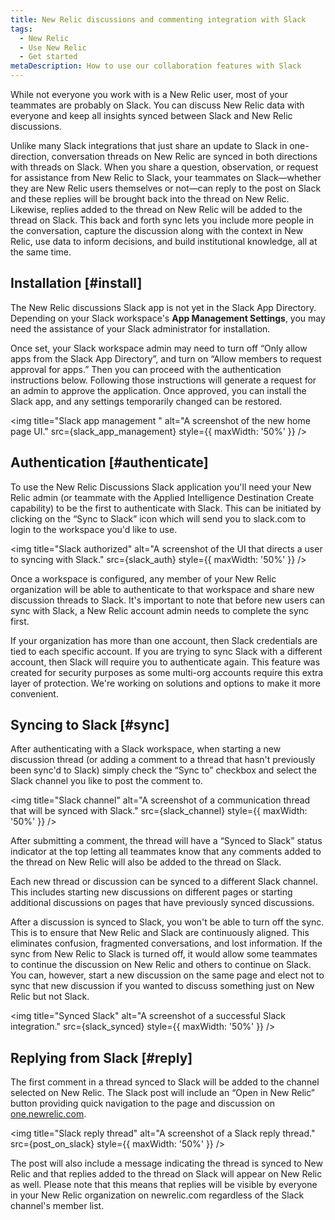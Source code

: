 ```yaml
---
title: New Relic discussions and commenting integration with Slack
tags:
  - New Relic 
  - Use New Relic
  - Get started
metaDescription: How to use our collaboration features with Slack
---
```






While not everyone you work with is a New Relic user, most of your teammates are probably on Slack. You can discuss New Relic data with everyone and keep all insights synced between Slack and New Relic discussions.

Unlike many Slack integrations that just share an update to Slack in one-direction, conversation threads on New Relic are synced in both directions with threads on Slack. When you share a question, observation, or request for assistance from New Relic to Slack, your teammates on Slack—whether they are New Relic users themselves or not—can reply to the post on Slack and these replies will be brought back into the thread on New Relic. Likewise, replies added to the thread on New Relic will be added to the thread on Slack. This back and forth sync lets you include more people in the conversation, capture the discussion along with the context in New Relic, use data to inform decisions, and build institutional knowledge, all at the same time.

## Installation [#install]

The New Relic discussions Slack app is not yet in the Slack App Directory. Depending on your Slack workspace's **App Management Settings**, you may need the assistance of your Slack administrator for installation. 

Once set, your Slack workspace admin may need to turn off “Only allow apps from the Slack App Directory”, and turn on “Allow members to request approval for apps.” Then you can proceed with the authentication instructions below. Following those instructions will generate a request for an admin to approve the application. Once approved, you can install the Slack app, and any settings temporarily changed can be restored.

<img
  title="Slack app management "
  alt="A screenshot of the new home page UI."
  src={slack_app_management}
  style={{ maxWidth: '50%' }}
/>

## Authentication [#authenticate]

To use the New Relic Discussions Slack application you'll need your New Relic admin (or teammate with the Applied Intelligence Destination Create capability) to be the first to authenticate with Slack. This can be initiated by clicking on the “Sync to Slack” icon which will send you to slack.com to login to the workspace you'd like to use.  

<img
  title="Slack authorized"
  alt="A screenshot of the UI that directs a user to syncing with Slack."
  src={slack_auth}
  style={{ maxWidth: '50%' }}
/>

Once a workspace is configured, any member of your New Relic organization will be able to authenticate to that workspace and share new discussion threads to Slack. It's important to note that before new users can sync with Slack, a New Relic account admin needs to complete the sync first.

If your organization has more than one account, then Slack credentials are tied to each specific account. If you are trying to sync Slack with a different account, then Slack will require you to authenticate again. This feature was created for security purposes as some multi-org accounts require this extra layer of protection. We're working on solutions and options to make it more convenient.

## Syncing to Slack [#sync]

After authenticating with a Slack workspace, when starting a new discussion thread (or adding a comment to a thread that hasn't previously been sync'd to Slack) simply check the “Sync to” checkbox and select the Slack channel you like to post the comment to.  

<img
  title="Slack channel"
  alt="A screenshot of a communication thread that will be synced with Slack."
  src={slack_channel}
  style={{ maxWidth: '50%' }}
/>

After submitting a comment, the thread will have a “Synced to Slack” status indicator at the top letting all teammates know that any comments added to the thread on New Relic will also be added to the thread on Slack.

Each new thread or discussion can be synced to a different Slack channel. This includes starting new discussions on different pages or starting additional discussions on pages that have previously synced discussions.

After a discussion is synced to Slack, you won't be able to turn off the sync. This is to ensure that New Relic and Slack are continuously aligned. This eliminates confusion, fragmented conversations, and lost information. If the sync from New Relic to Slack is turned off, it would allow some teammates to continue the discussion on New Relic and others to continue on Slack. You can, however, start a new discussion on the same page and elect not to sync that new discussion if you wanted to discuss something just on New Relic but not Slack.

<img
  title="Synced Slack"
  alt="A screenshot of a successful Slack integration."
  src={slack_synced}
  style={{ maxWidth: '50%' }}
/>

## Replying from Slack [#reply]

The first comment in a thread synced to Slack will be added to the channel selected on New Relic. The Slack post will include an “Open in New Relic” button providing quick navigation to the page and discussion on [one.newrelic.com](https://one.newrelic.com/all-capabilities).

<img
  title="Slack reply thread"
  alt="A screenshot of a Slack reply thread."
  src={post_on_slack}
  style={{ maxWidth: '50%' }}
/>

The post will also include a message indicating the thread is synced to New Relic and that replies added to the thread on Slack will appear on New Relic as well.  Please note that this means that replies will be visible by everyone in your New Relic organization on newrelic.com regardless of the Slack channel's member list.
